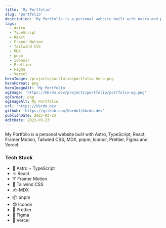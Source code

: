 ```yaml
---
title: 'My Portfolio'
slug: 'portfolio'
description: 'My Portfolio is a personal website built with Astro and pnpm.'
tags:
  - Astro
  - TypeScript
  - React
  - Framer Motion
  - Tailwind CSS
  - MDX
  - pnpm
  - Iconoir
  - Prettier
  - Figma
  - Vercel
heroImage: /projects/portfolio/portfolio-hero.png
heroFormat: png
heroImageAlt: 'My Portfolio'
ogImage: 'https://kbrdn.dev/projects/portfolio/portfolio-og.png'
ogFormat: png
ogImageAlt: My Portfolio
url: 'https://kbrdn.dev'
github: 'https://github.com/kbrdn1/kbrdn.dev'
publishDate: 2023-03-23
editDate: 2023-03-23
---
```


My Portfolio is a personal website built with Astro, TypeScript, React, Framer Motion, Tailwind CSS, MDX, pnpm, Iconoir, Prettier, Figma and Vercel.

### Tech Stack

- 🚀 Astro + TypeScript
- ⚛️ React
- ➰ Framer Motion
- 🍃 Tailwind CSS
- ✍ MDX
- 📦 pnpm
- 😎 Iconoir
- 📝 Prettier
- 🎨 Figma
- 🔺 Vercel
